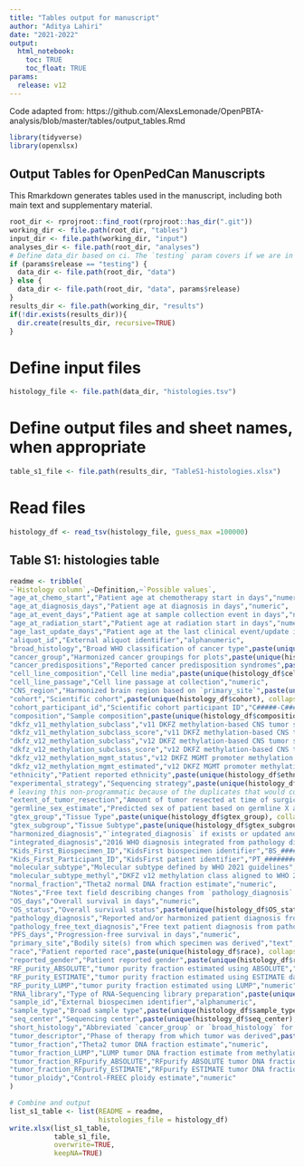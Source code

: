 ```yaml
---
title: "Tables output for manuscript"
author: "Aditya Lahiri"
date: "2021-2022"
output: 
  html_notebook:
    toc: TRUE
    toc_float: TRUE
params:
  release: v12
---
```


Code adapted from: https://github.com/AlexsLemonade/OpenPBTA-analysis/blob/master/tables/output_tables.Rmd

```r
library(tidyverse)
library(openxlsx)
```

## Output Tables for OpenPedCan Manuscripts

This Rmarkdown generates tables used in the manuscript, including both main text and supplementary material. 

```r
root_dir <- rprojroot::find_root(rprojroot::has_dir(".git"))
working_dir <- file.path(root_dir, "tables")
input_dir <- file.path(working_dir, "input")
analyses_dir <- file.path(root_dir, "analyses")
# Define data_dir based on ci. The `testing` param covers if we are in CI where 1 is CI.
if (params$release == "testing") {
  data_dir <- file.path(root_dir, "data")
} else {
  data_dir <- file.path(root_dir, "data", params$release)
}
results_dir <- file.path(working_dir, "results")
if(!dir.exists(results_dir)){
  dir.create(results_dir, recursive=TRUE)
}
```


# Define input files
```r
histology_file <- file.path(data_dir, "histologies.tsv")
```

# Define output files and sheet names, when appropriate
```r
table_s1_file <- file.path(results_dir, "TableS1-histologies.xlsx")
```

# Read files
```r
histology_df <- read_tsv(histology_file, guess_max =100000)
```

## Table S1: histologies table

```r
readme <- tribble(
~`Histology column`,~Definition,~`Possible values`,
"age_at_chemo_start","Patient age at chemotherapy start in days","numeric",
"age_at_diagnosis_days","Patient age at diagnosis in days","numeric",
"age_at_event_days","Patient age at sample collection event in days","numeric",
"age_at_radiation_start","Patient age at radiation start in days","numeric",
"age_last_update_days","Patient age at the last clinical event/update in days","numeric",
"aliquot_id","External aliquot identifier","alphanumeric",
"broad_histology","Broad WHO classification of cancer type",paste(unique(histology_df$broad_histology), collapse = "; "),
"cancer_group","Harmonized cancer groupings for plots",paste(unique(histology_df$cancer_group), collapse = "; "),
"cancer_predispositions","Reported cancer predisposition syndromes",paste(unique(histology_df$cancer_predispositions), collapse = "; "),
"cell_line_composition","Cell line media",paste(unique(histology_df$cell_line_composition), collapse = "; "),
"cell_line_passage","Cell line passage at collection","numeric",
"CNS_region","Harmonized brain region based on `primary_site`",paste(unique(histology_df$CNS_region), collapse = "; "),
"cohort","Scientific cohort",paste(unique(histology_df$cohort), collapse = "; "),
"cohort_participant_id","Scientific cohort participant ID","C#####-C######",
"composition","Sample composition",paste(unique(histology_df$composition), collapse = "; "),
"dkfz_v11_methylation_subclass","v11 DKFZ methylation-based CNS tumor subclass","text",
"dkfz_v11_methylation_subclass_score","v11 DKFZ methylation-based CNS tumor subclass score","numeric",
"dkfz_v12_methylation_subclass","v12 DKFZ methylation-based CNS tumor subclass score","text",
"dkfz_v12_methylation_subclass_score","v12 DKFZ methylation-based CNS tumor subclass","numeric",
"dkfz_v12_methylation_mgmt_status","v12 DKFZ MGMT promoter methylation status",paste(unique(histology_df$dkfz_v11_methylation_subclass), collapse = "; "),
"dkfz_v12_methylation_mgmt_estimated","v12 DKFZ MGMT promoter methylation fraction","numeric",
"ethnicity","Patient reported ethnicity",paste(unique(histology_df$ethnicity), collapse = "; "),
"experimental_strategy","Sequencing strategy",paste(unique(histology_df$experimental_strategy), collapse = "; "),
# leaving this non-programmatic because of the duplicates that would come up (eg two selections in one patient, needing data cleanup)
"extent_of_tumor_resection","Amount of tumor resected at time of surgical event","Biopsy only;Partial resection;Gross/Near total resection;Not Reported;Unavailable",
"germline_sex_estimate","Predicted sex of patient based on germline X and Y ratio calculation (described in methods)",paste(unique(histology_df$germline_sex_estimate), collapse = "; "),
"gtex_group","Tissue Type",paste(unique(histology_df$gtex_group), collapse = "; "),
"gtex_subgroup","Tissue Subtype",paste(unique(histology_df$gtex_subgroup), collapse = "; "),
"harmonized_diagnosis","`integrated_diagnosis` if exists or updated and harmonized diagnosis using pathology_free_text_diagnosis information","text",
"integrated_diagnosis","2016 WHO diagnosis integrated from pathology diagnosis and molecular subtyping","text",
"Kids_First_Biospecimen_ID","KidsFirst biospecimen identifier","BS_########",
"Kids_First_Participant_ID","KidsFirst patient identifier","PT_########",
"molecular_subtype","Molecular subtype defined by WHO 2021 guidelines","text",
"molecular_subtype_methyl","DKFZ v12 methylation class aligned to WHO 2021 subtypes","text",
"normal_fraction","Theta2 normal DNA fraction estimate","numeric",
"Notes","Free text field describing changes from `pathology_diagnosis` to `integrated_diagnosis` or manner in which molecular_subtype was determined","text",
"OS_days","Overall survival in days","numeric",
"OS_status","Overall survival status",paste(unique(histology_df$OS_status), collapse = "; "),
"pathology_diagnosis","Reported and/or harmonized patient diagnosis from pathology reports","text",
"pathology_free_text_diagnosis","Free text patient diagnosis from pathology reports","text",
"PFS_days","Progression-free survival in days","numeric",
"primary_site","Bodily site(s) from which specimen was derived","text",
"race","Patient reported race",paste(unique(histology_df$race), collapse = "; "),
"reported_gender","Patient reported gender",paste(unique(histology_df$reported_gender), collapse = "; "),
"RF_purity_ABSOLUTE","tumor purity fraction estimated using ABSOLUTE","numeric",
"RF_purity_ESTIMATE","tumor purity fraction estimated using ESTIMATE dataset","numeric",
"RF_purity_LUMP","tumor purity fraction estimated using LUMP","numeric",
"RNA_library","Type of RNA-Sequencing library preparation",paste(unique(histology_df$RNA_library), collapse = "; "),
"sample_id","External biospecimen identifier","alphanumeric",
"sample_type","Broad sample type",paste(unique(histology_df$sample_type), collapse = "; "),
"seq_center","Sequencing center",paste(unique(histology_df$seq_center), collapse = "; "),
"short_histology","Abbreviated `cancer_group` or `broad_histology` for plotting purposes",paste(unique(histology_df$short_histology), collapse = "; "),
"tumor_descriptor","Phase of therapy from which tumor was derived",paste(unique(histology_df$tumor_descriptor), collapse = "; "),
"tumor_fraction","Theta2 tumor DNA fraction estimate","numeric",
"tumor_fraction_LUMP","LUMP tumor DNA fraction estimate from methylation","numeric",
"tumor_fraction_RFpurify_ABSOLUTE","RFpurify ABSOLUTE tumor DNA fraction estimate from methylation","numeric",
"tumor_fraction_RFpurify_ESTIMATE","RFpurify ESTIMATE tumor DNA fraction estimate from methylation","numeric",
"tumor_ploidy","Control-FREEC ploidy estimate","numeric"
)

# Combine and output
list_s1_table <- list(README = readme,
                      histologies_file = histology_df)
write.xlsx(list_s1_table, 
           table_s1_file, 
           overwrite=TRUE, 
           keepNA=TRUE)
```
